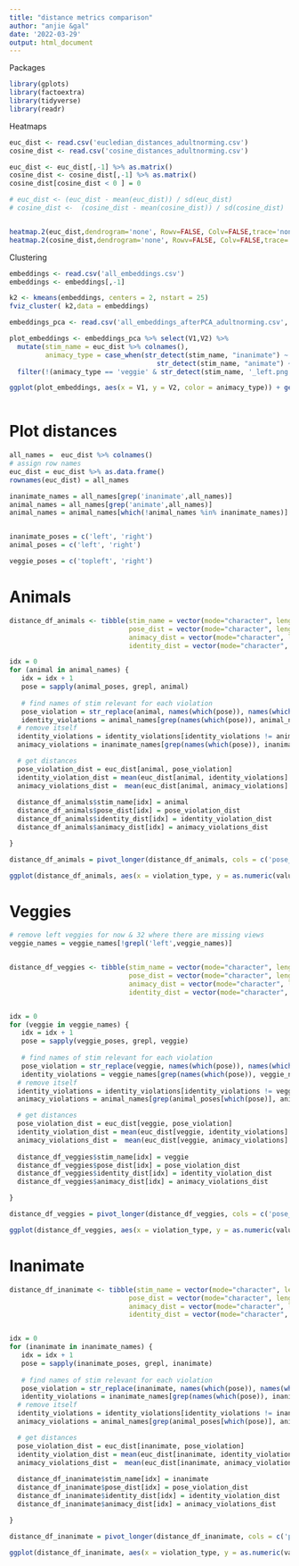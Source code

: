 ```yaml
---
title: "distance metrics comparison"
author: "anjie &gal"
date: '2022-03-29'
output: html_document
---
```


Packages
```r
library(gplots)
library(factoextra)
library(tidyverse)
library(readr)
```

Heatmaps

```r

euc_dist <- read.csv('eucledian_distances_adultnorming.csv') 
cosine_dist <- read.csv('cosine_distances_adultnorming.csv')

euc_dist <- euc_dist[,-1] %>% as.matrix()
cosine_dist <- cosine_dist[,-1] %>% as.matrix() 
cosine_dist[cosine_dist < 0 ] = 0

# euc_dist <- (euc_dist - mean(euc_dist)) / sd(euc_dist)
# cosine_dist <-  (cosine_dist - mean(cosine_dist)) / sd(cosine_dist)


heatmap.2(euc_dist,dendrogram='none', Rowv=FALSE, Colv=FALSE,trace='none') 
heatmap.2(cosine_dist,dendrogram='none', Rowv=FALSE, Colv=FALSE,trace='none')

```

Clustering
```r

embeddings <- read.csv('all_embeddings.csv')
embeddings <- embeddings[,-1]

k2 <- kmeans(embeddings, centers = 2, nstart = 25)
fviz_cluster( k2,data = embeddings)

```


```r

embeddings_pca <- read.csv('all_embeddings_afterPCA_adultnorming.csv', header=FALSE)

plot_embeddings <- embeddings_pca %>% select(V1,V2) %>% 
  mutate(stim_name = euc_dist %>% colnames(), 
         animacy_type = case_when(str_detect(stim_name, "inanimate") ~ "inanimate",
                                     str_detect(stim_name, "animate") ~ "animate")) %>%
  filter(!(animacy_type == 'veggie' & str_detect(stim_name, '_left.png')))

ggplot(plot_embeddings, aes(x = V1, y = V2, color = animacy_type)) + geom_point() + xlab("PC1") + ylab("PC2") + theme_classic(base_size = 20)



```

# Plot distances
```r


all_names =  euc_dist %>% colnames() 
# assign row names
euc_dist = euc_dist %>% as.data.frame()
rownames(euc_dist) = all_names

inanimate_names = all_names[grep('inanimate',all_names)] 
animal_names = all_names[grep('animate',all_names)]
animal_names = animal_names[which(!animal_names %in% inanimate_names)]


inanimate_poses = c('left', 'right')
animal_poses = c('left', 'right')

veggie_poses = c('topleft', 'right')

```

# Animals
```r
distance_df_animals <- tibble(stim_name = vector(mode="character", length=length(animal_names)),
                              pose_dist = vector(mode="character", length=length(animal_names)),
                              animacy_dist = vector(mode="character", length=length(animal_names)), 
                              identity_dist = vector(mode="character", length=length(animal_names)))

idx = 0
for (animal in animal_names) {
   idx = idx + 1
   pose = sapply(animal_poses, grepl, animal)
   
   # find names of stim relevant for each violation
   pose_violation = str_replace(animal, names(which(pose)), names(which(!pose)))
   identity_violations = animal_names[grep(names(which(pose)), animal_names)] 
  # remove itself
  identity_violations = identity_violations[identity_violations != animal] 
  animacy_violations = inanimate_names[grep(names(which(pose)), inanimate_names)]

  # get distances
  pose_violation_dist = euc_dist[animal, pose_violation]
  identity_violation_dist = mean(euc_dist[animal, identity_violations]  %>% as.numeric())
  animacy_violations_dist =  mean(euc_dist[animal, animacy_violations] %>% as.numeric())
  
  distance_df_animals$stim_name[idx] = animal
  distance_df_animals$pose_dist[idx] = pose_violation_dist
  distance_df_animals$identity_dist[idx] = identity_violation_dist
  distance_df_animals$animacy_dist[idx] = animacy_violations_dist

}

distance_df_animals = pivot_longer(distance_df_animals, cols = c('pose_dist', 'identity_dist', 'animacy_dist'), names_to = 'violation_type')

ggplot(distance_df_animals, aes(x = violation_type, y = as.numeric(value))) + geom_jitter(width = 0.02) + geom_line(alpha = 0.2, aes(group = stim_name)) + theme_classic(base_size = 20) + xlab('Violation type') + ylab('embedding distance') + scale_x_discrete(labels = c('Animacy', 'Identity', 'Pose')) + ggtitle('Animals')

```

# Veggies
```r
# remove left veggies for now & 32 where there are missing views
veggie_names = veggie_names[!grepl('left',veggie_names)] 


distance_df_veggies <- tibble(stim_name = vector(mode="character", length=length(veggie_names)),
                              pose_dist = vector(mode="character", length=length(veggie_names)),
                              animacy_dist = vector(mode="character", length=length(veggie_names)), 
                              identity_dist = vector(mode="character", length=length(veggie_names)))


idx = 0
for (veggie in veggie_names) {
   idx = idx + 1
   pose = sapply(veggie_poses, grepl, veggie)
   
   # find names of stim relevant for each violation
   pose_violation = str_replace(veggie, names(which(pose)), names(which(!pose)))
   identity_violations = veggie_names[grep(names(which(pose)), veggie_names)] 
  # remove itself
  identity_violations = identity_violations[identity_violations != veggie] 
  animacy_violations = animal_names[grep(animal_poses[which(pose)], animal_names)]

  # get distances
  pose_violation_dist = euc_dist[veggie, pose_violation]
  identity_violation_dist = mean(euc_dist[veggie, identity_violations]  %>% as.numeric())
  animacy_violations_dist =  mean(euc_dist[veggie, animacy_violations] %>% as.numeric())
  
  distance_df_veggies$stim_name[idx] = veggie
  distance_df_veggies$pose_dist[idx] = pose_violation_dist
  distance_df_veggies$identity_dist[idx] = identity_violation_dist
  distance_df_veggies$animacy_dist[idx] = animacy_violations_dist

}

distance_df_veggies = pivot_longer(distance_df_veggies, cols = c('pose_dist', 'identity_dist', 'animacy_dist'), names_to = 'violation_type')

ggplot(distance_df_veggies, aes(x = violation_type, y = as.numeric(value))) + geom_jitter(width = 0.02) + geom_line(alpha = 0.2, aes(group = stim_name)) + theme_classic(base_size = 20) + xlab('Violation type') + ylab('embedding distance') + scale_x_discrete(labels = c('Animacy', 'Identity', 'Pose')) + ggtitle('Veggies - non-canonical')

```

# Inanimate
```r



distance_df_inanimate <- tibble(stim_name = vector(mode="character", length=length(inanimate_names)),
                              pose_dist = vector(mode="character", length=length(inanimate_names)),
                              animacy_dist = vector(mode="character", length=length(inanimate_names)), 
                              identity_dist = vector(mode="character", length=length(inanimate_names)))


idx = 0
for (inanimate in inanimate_names) {
   idx = idx + 1
   pose = sapply(inanimate_poses, grepl, inanimate)
   
   # find names of stim relevant for each violation
   pose_violation = str_replace(inanimate, names(which(pose)), names(which(!pose)))
   identity_violations = inanimate_names[grep(names(which(pose)), inanimate_names)] 
  # remove itself
  identity_violations = identity_violations[identity_violations != inanimate] 
  animacy_violations = animal_names[grep(animal_poses[which(pose)], animal_names)]

  # get distances
  pose_violation_dist = euc_dist[inanimate, pose_violation]
  identity_violation_dist = mean(euc_dist[inanimate, identity_violations]  %>% as.numeric())
  animacy_violations_dist =  mean(euc_dist[inanimate, animacy_violations] %>% as.numeric())
  
  distance_df_inanimate$stim_name[idx] = inanimate
  distance_df_inanimate$pose_dist[idx] = pose_violation_dist
  distance_df_inanimate$identity_dist[idx] = identity_violation_dist
  distance_df_inanimate$animacy_dist[idx] = animacy_violations_dist

}

distance_df_inanimate = pivot_longer(distance_df_inanimate, cols = c('pose_dist', 'identity_dist', 'animacy_dist'), names_to = 'violation_type')

ggplot(distance_df_inanimate, aes(x = violation_type, y = as.numeric(value))) + geom_jitter(width = 0.02) + geom_line(alpha = 0.2, aes(group = stim_name)) + theme_classic(base_size = 20) + xlab('Violation type') + ylab('embedding distance') + scale_x_discrete(labels = c('Animacy', 'Identity', 'Pose')) + ggtitle('Inanimate')

```